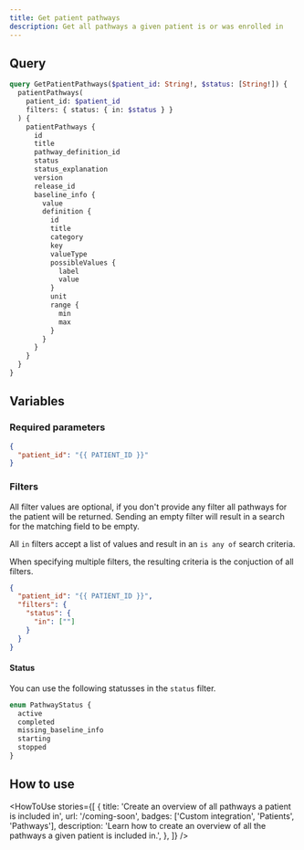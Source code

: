 ```yaml
---
title: Get patient pathways
description: Get all pathways a given patient is or was enrolled in
---
```


## Query

```graphql
query GetPatientPathways($patient_id: String!, $status: [String!]) {
  patientPathways(
    patient_id: $patient_id
    filters: { status: { in: $status } }
  ) {
    patientPathways {
      id
      title
      pathway_definition_id
      status
      status_explanation
      version
      release_id
      baseline_info {
        value
        definition {
          id
          title
          category
          key
          valueType
          possibleValues {
            label
            value
          }
          unit
          range {
            min
            max
          }
        }
      }
    }
  }
}
```

## Variables

### Required parameters

```json
{
  "patient_id": "{{ PATIENT_ID }}"
}
```

### Filters

All filter values are optional, if you don't provide any filter all pathways for the patient will be returned.
Sending an empty filter will result in a search for the matching field to be empty.

All `in` filters accept a list of values and result in an `is any of` search criteria.

When specifying multiple filters, the resulting criteria is the conjuction of all filters.

```json
{
  "patient_id": "{{ PATIENT_ID }}",
  "filters": {
    "status": {
      "in": [""]
    }
  }
}
```

<p></p>

#### Status

You can use the following statusses in the `status` filter.

```graphql
enum PathwayStatus {
  active
  completed
  missing_baseline_info
  starting
  stopped
}
```

## How to use

<HowToUse
  stories={[
    {
      title: 'Create an overview of all pathways a patient is included in',
      url: '/coming-soon',
      badges: ['Custom integration', 'Patients', 'Pathways'],
      description:
        'Learn how to create an overview of all the pathways a given patient is included in.',
    },
  ]}
/>
